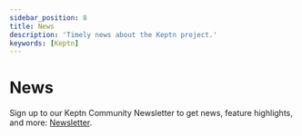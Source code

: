 ```yaml
---
sidebar_position: 8
title: News
description: 'Timely news about the Keptn project.'
keywords: [Keptn]
---
```


# News

Sign up to our Keptn Community Newsletter to get news, feature highlights, and more: [Newsletter](https://keptn.sh/community/newsletter/).
